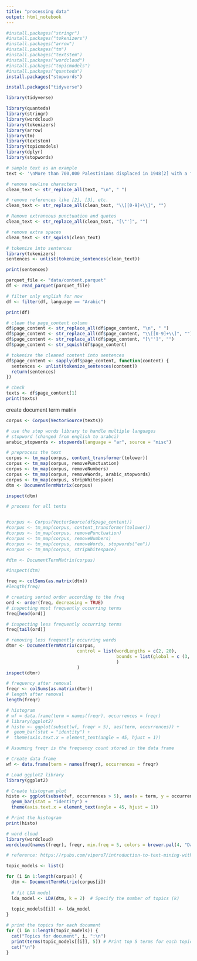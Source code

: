 ```yaml
---
title: "processing data"
output: html_notebook
---
```


```r
#install.packages("stringr")
#install.packages("tokenizers")
#install.packages("arrow")
#install.packages("tm")
#install.packages("textstem")
#install.packages("wordcloud")
#install.packages("topicmodels")
#install.packages("quanteda")
install.packages("stopwords")

install.packages("tidyverse")

library(tidyverse)

library(quanteda)
library(stringr)
library(wordcloud)
library(tokenizers)
library(arrow)
library(tm)
library(textstem)
library(topicmodels)
library(dplyr)
library(stopwords)

```

```r
# sample text as an example
text <- '\nMore than 700,000 Palestinians displaced in 1948[2] with a further 413,000 Palestinians displaced in the Six-Day War.[3]\n6,373 Israeli[4] and 3,000–13,000 Palestinian deaths in the 1948 Arab–Israeli War.[5]\n654 Israeli[6] and 1,000–2,400 PLO deaths in the 1982 Lebanon War.\n1,962 Palestinians[7] and 179–200 Israeli deaths[8] in the First Intifada.\n1,010 Israelis[9] and up to 3,354 Palestinian deaths in the Second Intifada.[9]\n402 Palestinians were killed in the 2006 Gaza–Israel conflict.[10]\n1,116[11]–1,417[12] Palestinian deaths in the Gaza War (2008–2009).\n2,125–2,310 Palestinian deaths in the 2014 Gaza War.[13]\n250+ Palestinian deaths in the 2021 Israel–Palestine crisis.[14]\nThe Israeli–Palestinian conflict is an ongoing military and political conflict about land and self-determination within the territory of the former Mandatory Palestine.[18][19][20] Key aspects of the conflict include the Israeli occupation of the West Bank and Gaza Strip, the status of Jerusalem, Israeli settlements, borders, security, water rights,[21] the permit regime, Palestinian freedom of movement,[22]'

# remove newline characters
clean_text <- str_replace_all(text, "\n", " ")

# remove references like [2], [3], etc.
clean_text <- str_replace_all(clean_text, "\\[[0-9]+\\]", "")

# Remove extraneous punctuation and quotes
clean_text <- str_replace_all(clean_text, "[\"']", "")

# remove extra spaces
clean_text <- str_squish(clean_text)

# tokenize into sentences
library(tokenizers)
sentences <- unlist(tokenize_sentences(clean_text))

print(sentences)

```
```r
parquet_file <- "data/content.parquet"
df <- read_parquet(parquet_file)

# filter only english for now
df <- filter(df, language == "Arabic")

print(df)
```

```r
# clean the page_content column
df$page_content <- str_replace_all(df$page_content, "\n", " ")
df$page_content <- str_replace_all(df$page_content, "\\[[0-9]+\\]", "")
df$page_content <- str_replace_all(df$page_content, "[\"']", "")
df$page_content <- str_squish(df$page_content)

# tokenize the cleaned content into sentences
df$page_content <- sapply(df$page_content, function(content) {
  sentences <- unlist(tokenize_sentences(content))
  return(sentences)
})

# check
texts <- df$page_content[1]
print(texts)
```

create document term matrix 

```r

corpus <- Corpus(VectorSource(texts))

# use the stop words library to handle multiple languages
# stopword (changed from english to arabci)
arabic_stopwords <- stopwords(language = "ar", source = "misc")

# preprocess the text
corpus <- tm_map(corpus, content_transformer(tolower))
corpus <- tm_map(corpus, removePunctuation)
corpus <- tm_map(corpus, removeNumbers)
corpus <- tm_map(corpus, removeWords, arabic_stopwords)
corpus <- tm_map(corpus, stripWhitespace)
dtm <- DocumentTermMatrix(corpus)

inspect(dtm)

# process for all texts


#corpus <- Corpus(VectorSource(df$page_content))
#corpus <- tm_map(corpus, content_transformer(tolower))
#corpus <- tm_map(corpus, removePunctuation)
#corpus <- tm_map(corpus, removeNumbers)
#corpus <- tm_map(corpus, removeWords, stopwords("en"))
#corpus <- tm_map(corpus, stripWhitespace)

#dtm <- DocumentTermMatrix(corpus)

#inspect(dtm)
```
```r
freq <- colSums(as.matrix(dtm))
#length(freq)

# creating sorted order according to the freq
ord <- order(freq, decreasing = TRUE)
# inspecting most frequently occurring terms
freq[head(ord)]

# inspecting less frequently occurring terms
freq[tail(ord)]

# removing less frequently occurring words
dtmr <- DocumentTermMatrix(corpus,
                           control = list(wordLengths = c(2, 20),
                                          bounds = list(global = c (3, Inf))
                                          )
                           )
inspect(dtmr)

# frequency after removal
freqr <- colSums(as.matrix(dtmr))
# length after removal
length(freqr)

```

```r
# histogram
# wf = data.frame(term = names(freqr), occurrences = freqr)
# library(ggplot2)
# histo <- ggplot(subset(wf, freqr > 5), aes(term, occurrences)) +
#  geom_bar(stat = "identity") +
#  theme(axis.text.x = element_text(angle = 45, hjust = 1))

# Assuming freqr is the frequency count stored in the data frame

# Create data frame
wf <- data.frame(term = names(freqr), occurrences = freqr)

# Load ggplot2 library
library(ggplot2)

# Create histogram plot
histo <- ggplot(subset(wf, occurrences > 5), aes(x = term, y = occurrences)) +
  geom_bar(stat = "identity") +
  theme(axis.text.x = element_text(angle = 45, hjust = 1))

# Print the histogram
print(histo)


```

```r
# word cloud
library(wordcloud)
wordcloud(names(freqr), freqr, min.freq = 5, colors = brewer.pal(4, "Dark2"))

# reference: https://rpubs.com/vipero7/introduction-to-text-mining-with-r
```


```r

topic_models <- list()

for (i in 1:length(corpus)) {
  dtm <- DocumentTermMatrix(corpus[i])
  
  # fit LDA model 
  lda_model <- LDA(dtm, k = 2)  # Specify the number of topics (k)
  
  topic_models[[i]] <- lda_model
}

# print the topics for each document
for (i in 1:length(topic_models)) {
  cat("Topics for document", i, ":\n")
  print(terms(topic_models[[i]], 5)) # Print top 5 terms for each topic
  cat("\n")
}

```

